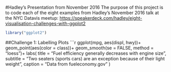 #Hadley's Presentation from November 2016
The purpose of this project is to code each of the eight examples from Hadley's November 2016 talk at the NYC Datavis meetup: [https://speakerdeck.com/hadley/eight-visualisation-challenges-with-ggplot2](https://speakerdeck.com/hadley/eight-visualisation-challenges-with-ggplot2)

```r
library("ggplot2")
```

##Challenge 1: Labelling Plots
```r
ggplot(mpg, aes(displ, hwy))+
  geom_point(aes(color = class))+
  geom_smooth(se = FALSE, method = "loess")+
  labs(
    title = "Fuel efficiency generally decreases with engine size",
    subtitle = "Two seaters (sports cars) are an exception because of their light weight",
    caption = "Data from fueleconomy.gov"
  )